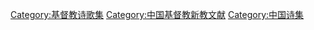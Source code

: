 [[Category:基督教诗歌集|Category:基督教诗歌集]]
[[Category:中国基督教新教文献|Category:中国基督教新教文献]]
[[Category:中国诗集|Category:中国诗集]]